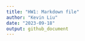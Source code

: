 ```yaml
---
title: "HW1: Markdown file"
author: "Kevin Liu"
date: "2023-09-18"
output: github_document
---
```



